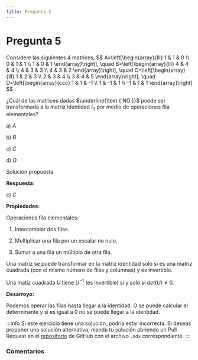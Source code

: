 ```yaml
---
title: Pregunta 5
---
```



# Pregunta 5

<div className="exercise">
Considere las siguientes 4 matrices,
$$
A=\left[\begin{array}{lll}
1 & 1 & 0 \\
0 & 1 & 1 \\
1 & 0 & 1
\end{array}\right], \quad B=\left[\begin{array}{lll}
4 & 4 & 4 \\
4 & 3 & 3 \\
4 & 3 & 2
\end{array}\right], \quad C=\left[\begin{array}{lll}
1 & 2 & 3 \\
2 & 3 & 4 \\
3 & 4 & 5
\end{array}\right], \quad D=\left[\begin{array}{ccc}
1 & 1 & -1 \\
1 & -1 & 1 \\
-1 & 1 & 1
\end{array}\right]
$$

¿Cuál de las matrices dadas $\underline{\text { NO }}$ puede ser transformada a la matriz identidad $I_3$ por medio de operaciones fila elementales?

a) $A$

b) $B$

c) $C$

d) $D$
</div>

<MDXDetails>
<summary>Solución propuesta</summary>

<div className="exercise">

**Respuesta:**

c) $C$

**Propiedades:**

Operaciones fila elementales:

1. Intercambiar dos filas.

2. Multiplicar una fila por un escalar no nulo.

3. Sumar a una fila un múltiplo de otra fila.

Una matriz se puede transformar en la matriz identidad solo si es una matriz cuadrada (con el mismo número de filas y columnas) y es invertible.

Una matiz cuadrada $U$ tiene $U^{-1}$ (es invertible) si y solo si $det(U) \neq 0$.

**Desarroyo:**

Podemos operar las filas hasta llegar a la identidad. O se puede calcular el determinante y si es igual a 0 no se puede llegar a la identidad.
</div>

:::info
Si este ejercicio tiene una solución, podría estar incorrecta. Si deseas proponer una solución alternativa, manda tu solución abriendo
un Pull Request en el [repositorio](https://github.com/crow-rojas/apuntes-fundamentals/pulls) de GitHub con el archivo
`.mdx` correspondiente.
:::

</MDXDetails>

### Comentarios

<Disqus
  url="https://crow-rojas.github.io/apuntes-fundamentals/docs/mathematics/linear-algebra/exercises/2019-1/p05"
  identifier="docs/mathematics/linear-algebra/exercises/2019-1/p05"
  title="2019-1 Álgebra Lineal - Pregunta 05"
/>
